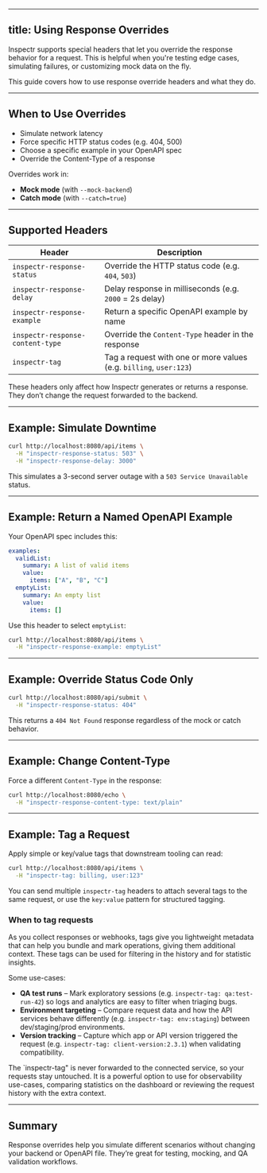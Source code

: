 
---
title: Using Response Overrides
---


<FlowLocalOverride client:only="react" />

Inspectr supports special headers that let you override the response behavior for a request. This is helpful when you're testing edge cases, simulating failures, or customizing mock data on the fly.

This guide covers how to use response override headers and what they do.

---

##  When to Use Overrides

* Simulate network latency
* Force specific HTTP status codes (e.g. 404, 500)
* Choose a specific example in your OpenAPI spec
* Override the Content-Type of a response

Overrides work in:

* **Mock mode** (with `--mock-backend`)
* **Catch mode** (with `--catch=true`)

---

## Supported Headers

| Header                           | Description                                             |
| -------------------------------- | ------------------------------------------------------- |
| `inspectr-response-status`       | Override the HTTP status code (e.g. `404`, `503`)       |
| `inspectr-response-delay`        | Delay response in milliseconds (e.g. `2000` = 2s delay) |
| `inspectr-response-example`      | Return a specific OpenAPI example by name               |
| `inspectr-response-content-type` | Override the `Content-Type` header in the response      |
| `inspectr-tag`                   | Tag a request with one or more values (e.g. `billing`, `user:123`) |

<Aside>
These headers only affect how Inspectr generates or returns a response. They don’t change the request forwarded to the backend.
</Aside>

---

## Example: Simulate Downtime

```bash
curl http://localhost:8080/api/items \
  -H "inspectr-response-status: 503" \
  -H "inspectr-response-delay: 3000"
```

This simulates a 3-second server outage with a `503 Service Unavailable` status.

---

## Example: Return a Named OpenAPI Example

Your OpenAPI spec includes this:

```yaml
examples:
  validList:
    summary: A list of valid items
    value:
      items: ["A", "B", "C"]
  emptyList:
    summary: An empty list
    value:
      items: []
```

Use this header to select `emptyList`:

```bash
curl http://localhost:8080/api/items \
  -H "inspectr-response-example: emptyList"
```

---

## Example: Override Status Code Only

```bash
curl http://localhost:8080/api/submit \
  -H "inspectr-response-status: 404"
```

This returns a `404 Not Found` response regardless of the mock or catch behavior.

---

## Example: Change Content-Type

Force a different `Content-Type` in the response:

```bash
curl http://localhost:8080/echo \
  -H "inspectr-response-content-type: text/plain"
```

---

## Example: Tag a Request

Apply simple or key/value tags that downstream tooling can read:

```bash
curl http://localhost:8080/api/items \
  -H "inspectr-tag: billing, user:123"
```

You can send multiple `inspectr-tag` headers to attach several tags to the same request, or use the `key:value` pattern for structured tagging.

### When to tag requests

As you collect responses or webhooks, tags give you lightweight metadata that can help you bundle and mark operations, giving them additional context.
These tags can be used for filtering in the history and for statistic insights.

Some use-cases:
* **QA test runs** – Mark exploratory sessions (e.g. `inspectr-tag: qa:test-run-42`) so logs and analytics are easy to filter when triaging bugs.
* **Environment targeting** – Compare request data and how the API services behave differently (e.g. `inspectr-tag: env:staging`) between dev/staging/prod environments.
* **Version tracking** – Capture which app or API version triggered the request (e.g. `inspectr-tag: client-version:2.3.1`) when validating compatibility.

The `inspectr-tag" is never forwarded to the connected service, so your requests stay untouched. It is a powerful option to use for observability use-cases, comparing statistics on the dashboard or reviewing the request history with the extra context.

---

## Summary

Response overrides help you simulate different scenarios without changing your backend or OpenAPI file. They’re great for testing, mocking, and QA validation workflows.

[//]: # (---)

[//]: # (## Related Topics)
[//]: # ()
[//]: # (* [Mocking Responses →]&#40;/guides/mocking&#41;)
[//]: # (* [Catch Mode →]&#40;/core-concepts/how-it-works&#41;)
[//]: # (* [Replay Requests →]&#40;/core-concepts/how-it-works&#41;)
